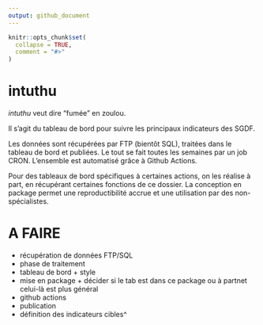 ```yaml
---
output: github_document
---
```


<!-- README.md is generated from README.Rmd. Please edit that file -->

```r
knitr::opts_chunk$set(
  collapse = TRUE,
  comment = "#>"
)
```

# intuthu

<!-- badges: start -->
<!-- badges: end -->

*intuthu* veut dire "fumée" en zoulou.

Il s'agit du tableau de bord pour suivre les principaux indicateurs des SGDF.

Les données sont récupérées par FTP (bientôt SQL), traitées dans le tableau de bord et publiées.
Le tout se fait toutes les semaines par un job CRON.
L'ensemble est automatisé grâce à Github Actions.

Pour des tableaux de bord spécifiques à certaines actions, on les réalise à part, en récupérant certaines fonctions de ce dossier. La conception en package permet une reproductibilité accrue et une utilisation par des non-spécialistes.

# A FAIRE

+ récupération de données FTP/SQL
+ phase de traitement
+ tableau de bord + style
+ mise en package + décider si le tab est dans ce package ou à partnet celui-là est plus général
+ github actions
+ publication
+ définition des indicateurs cibles^